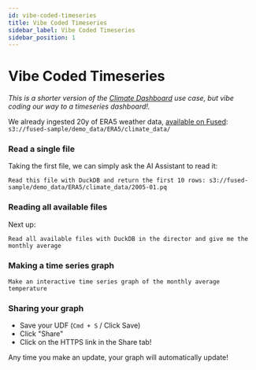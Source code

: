 ```yaml
---
id: vibe-coded-timeseries
title: Vibe Coded Timeseries
sidebar_label: Vibe Coded Timeseries
sidebar_position: 1
---
```


# Vibe Coded Timeseries

_This is a shorter version of the [Climate Dashboard](/use-cases/Climate%20Dashboard/) use case, but vibe coding our way to a timeseries dashboard!._

We already ingested 20y of ERA5 weather data, [available on Fused](s3://fused-sample/demo_data/ERA5/climate_data/): `s3://fused-sample/demo_data/ERA5/climate_data/`

### Read a single file

Taking the first file, we can simply ask the AI Assistant to read it:

```
Read this file with DuckDB and return the first 10 rows: s3://fused-sample/demo_data/ERA5/climate_data/2005-01.pq
```


<LazyReactPlayer 
  playsinline={true} 
  className="video__player" 
  playing={true} 
  muted={true} 
  controls 
  height="100%" 
  url="https://fused-magic.s3.us-west-2.amazonaws.com/workbench-walkthrough-videos/docs_rewrite/examples/climate_dashboard/opening_a_file_with_ai.mp4" 
  width="100%" 
/>



### Reading all available files

Next up:

```
Read all available files with DuckDB in the director and give me the monthly average
```

<LazyReactPlayer 
  playsinline={true} 
  className="video__player" 
  playing={true} 
  muted={true} 
  controls 
  height="100%" 
  url="https://fused-magic.s3.us-west-2.amazonaws.com/workbench-walkthrough-videos/docs_rewrite/examples/climate_dashboard/scaling_to_all_files_in_bucket.mp4" 
  width="100%" 
/>


### Making a time series graph

```
Make an interactive time series graph of the monthly average temperature
```

<LazyReactPlayer 
  playsinline={true} 
  className="video__player" 
  playing={true} 
  muted={true} 
  controls 
  height="100%" 
  url="https://fused-magic.s3.us-west-2.amazonaws.com/workbench-walkthrough-videos/docs_rewrite/examples/climate_dashboard/graphing_data_compressed.mp4" 
  width="100%" 
/>

### Sharing your graph

- Save your UDF (`Cmd + S` / Click Save)
- Click "Share"
- Click on the HTTPS link in the Share tab!

Any time you make an update, your graph will automatically update!

<LazyReactPlayer 
  playsinline={true} 
  className="video__player" 
  playing={true} 
  muted={true} 
  controls 
  height="100%" 
  url="https://fused-magic.s3.us-west-2.amazonaws.com/workbench-walkthrough-videos/docs_rewrite/examples/climate_dashboard/sharing_grpah.mp4" 
  width="100%" 
/>



